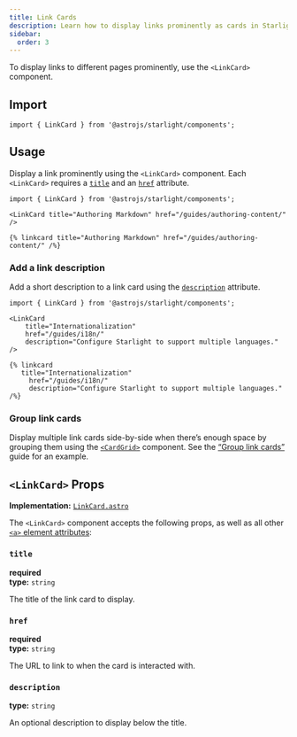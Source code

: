 ```yaml
---
title: Link Cards
description: Learn how to display links prominently as cards in Starlight.
sidebar:
  order: 3
---
```



To display links to different pages prominently, use the `<LinkCard>` component.


<Preview>

<LinkCard
	slot="preview"
	title="Customizing Starlight"
	description="Learn how to make your Starlight site your own with custom styles, fonts, and more."
	href="/guides/customization/"
/>

</Preview>

## Import

```tsx
import { LinkCard } from '@astrojs/starlight/components';
```

## Usage

Display a link prominently using the `<LinkCard>` component.
Each `<LinkCard>` requires a [`title`](#title) and an [`href`](#href) attribute.

<Preview>

```mdx
import { LinkCard } from '@astrojs/starlight/components';

<LinkCard title="Authoring Markdown" href="/guides/authoring-content/" />
```

<Fragment slot="markdoc">

```markdoc
{% linkcard title="Authoring Markdown" href="/guides/authoring-content/" /%}
```

</Fragment>

<LinkCard
	slot="preview"
	title="Authoring Markdown"
	href="/guides/authoring-content/"
/>

</Preview>

### Add a link description

Add a short description to a link card using the [`description`](#description) attribute.

<Preview>

```mdx {8}
import { LinkCard } from '@astrojs/starlight/components';

<LinkCard
	title="Internationalization"
	href="/guides/i18n/"
	description="Configure Starlight to support multiple languages."
/>
```

<Fragment slot="markdoc">

```markdoc {6}
{% linkcard
   title="Internationalization"
	 href="/guides/i18n/"
	 description="Configure Starlight to support multiple languages." /%}
```

</Fragment>

<LinkCard
	slot="preview"
	title="Internationalization"
	href="/guides/i18n/"
	description="Configure Starlight to support multiple languages."
/>

</Preview>

### Group link cards

Display multiple link cards side-by-side when there’s enough space by grouping them using the [`<CardGrid>`](/components/card-grids/) component.
See the [“Group link cards”](/components/card-grids/#group-link-cards) guide for an example.

## `<LinkCard>` Props

**Implementation:** [`LinkCard.astro`](https://github.com/withastro/starlight/blob/main/packages/starlight/user-components/LinkCard.astro)

The `<LinkCard>` component accepts the following props, as well as all other [`<a>` element attributes](https://developer.mozilla.org/en-US/docs/Web/HTML/Element/a):

### `title`

**required**  
**type:** `string`

The title of the link card to display.

### `href`

**required**  
**type:** `string`

The URL to link to when the card is interacted with.

### `description`

**type:** `string`

An optional description to display below the title.
